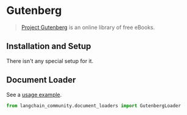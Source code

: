 # Gutenberg

>[Project Gutenberg](https://www.gutenberg.org/about/) is an online library of free eBooks.

## Installation and Setup

There isn't any special setup for it.

## Document Loader

See a [usage example](/docs/integrations/document_loaders/gutenberg).

```python
from langchain_community.document_loaders import GutenbergLoader
```
